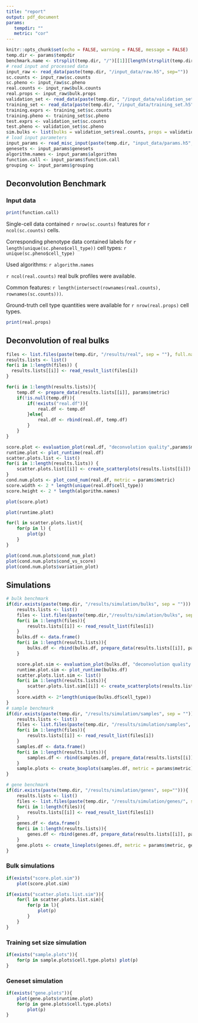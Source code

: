 ```yaml
---
title: "report"
output: pdf_document
params:
   tempdir: ""
   metric: "cor"
---
```


```r
knitr::opts_chunk$set(echo = FALSE, warning = FALSE, message = FALSE)
temp.dir <- params$tempdir
benchmark.name <- strsplit(temp.dir, "/")[[1]][length(strsplit(temp.dir, "/")[[1]])]
# read input and processed data
input_raw <- read_data(paste(temp.dir, "/input_data/raw.h5", sep=""))
sc.counts <- input_raw$sc.counts
sc.pheno <- input_raw$sc.pheno
real.counts <- input_raw$bulk.counts
real.props <- input_raw$bulk.props
validation_set <- read_data(paste(temp.dir, "/input_data/validation_set.h5", sep = ""))
training_set <- read_data(paste(temp.dir, "/input_data/training_set.h5", sep=""))
training.exprs <- training_set$sc.counts
training.pheno <- training_set$sc.pheno
test.exprs <- validation_set$sc.counts
test.pheno <- validation_set$sc.pheno
sim.bulks <- list(bulks = validation_set$real.counts, props = validation_set$real.props)
# load input parameters
input_params <- read_misc_input(paste(temp.dir, "input_data/params.h5", sep = "/"))
genesets <- input_params$genesets
algorithm.names <- input_params$algorithms
function.call <- input_params$function.call
grouping <- input_params$grouping
```

## Deconvolution Benchmark

### Input data

```r
print(function.call)
``` 

Single-cell data contained `r nrow(sc.counts)` features for `r ncol(sc.counts)` cells.  


Corresponding phenotype data contained labels for `r length(unique(sc.pheno$cell_type))` cell types: `r unique(sc.pheno$cell_type)`  


Used algorithms: `r algorithm.names`   


`r ncol(real.counts)` real bulk profiles were available.  


Common features: `r length(intersect(rownames(real.counts), rownames(sc.counts)))`.  

Ground-truth cell type quantities were available for `r nrow(real.props)` cell types.  



```r
print(real.props)
```
\pagebreak
## Deconvolution of real bulks

```r
files <- list.files(paste(temp.dir, "/results/real", sep = ""), full.names = T, pattern = "*.h5")
results.lists <- list()
for(i in 1:length(files)) {
  results.lists[[i]] <- read_result_list(files[i])
}

for(i in 1:length(results.lists)){
	temp.df <- prepare_data(results.lists[[i]], params$metric)
	if(!is.null(temp.df)){
		if(!exists("real.df")){
			real.df <- temp.df
		}else{
			real.df <- rbind(real.df, temp.df)
 		}
	}
}

score.plot <- evaluation_plot(real.df, "deconvolution quality",params$metric)
runtime.plot <- plot_runtime(real.df)
scatter.plots.list <- list()
for(i in 1:length(results.lists)) {
	scatter.plots.list[[i]] <- create_scatterplots(results.lists[[i]])
}
cond.num.plots <- plot_cond_num(real.df, metric = params$metric)
score.width <- 2 * length(unique(real.df$cell_type))
score.height <- 2 * length(algorithm.names)
```
```r
plot(score.plot)
```
\pagebreak  


```r
plot(runtime.plot)
```
\pagebreak  


```r
for(l in scatter.plots.list){
	for(p in l) {
		plot(p)
	}
}
```

\pagebreak
```r
plot(cond.num.plots$cond_num_plot)
plot(cond.num.plots$cond_vs_score)
plot(cond.num.plots$variation_plot)
```

## Simulations
```r
# bulk benchmark
if(dir.exists(paste(temp.dir, "/results/simulation/bulks", sep = ""))) {
	results.lists <- list()
	files <- list.files(paste(temp.dir,"/results/simulation/bulks", sep=""), full.names = T, pattern = "*.h5")
	for(i in 1:length(files)){
		results.lists[[i]] <- read_result_list(files[i])
	}
	bulks.df <- data.frame()
	for(i in 1:length(results.lists)){
		bulks.df <- rbind(bulks.df, prepare_data(results.lists[[i]], params$metric))
	}

	score.plot.sim <- evaluation_plot(bulks.df, "deconvolution quality (simulated bulks)", params$metric)
	runtime.plot.sim <- plot_runtime(bulks.df)
	scatter.plots.list.sim <- list()
	for(i in 1:length(results.lists)){
		scatter.plots.list.sim[[i]] <- create_scatterplots(results.lists[[i]])
	}
	score.width <- 2*length(unique(bulks.df$cell_type))
}
# sample benchmark
if(dir.exists(paste(temp.dir, "/results/simulation/samples", sep = ""))){
	results.lists <- list()
	files <- list.files(paste(temp.dir, "/results/simulation/samples", sep = ""), full.names = T, pattern = "*.h5")
	for(i in 1:length(files)){
		results.lists[[i]] <- read_result_list(files[i])
	}
	samples.df <- data.frame()
	for(i in 1:length(results.lists)){
		samples.df <- rbind(samples.df, prepare_data(results.lists[[i]], params$metric))
	}
	sample.plots <- create_boxplots(samples.df, metric = params$metric)
}

# gene benchmark
if(dir.exists(paste(temp.dir, "/results/simulation/genes", sep=""))){
	results.lists <- list()
	files <- list.files(paste(temp.dir, "/results/simulation/genes/", sep=""), full.names = T, pattern = "*.h5")
	for(i in 1:length(files)){
		results.lists[[i]] <- read_result_list(files[i])
	}
	genes.df <- data.frame()
	for(i in 1:length(results.lists)){
		genes.df <- rbind(genes.df, prepare_data(results.lists[[i]], params$metric))
	}
	gene.plots <- create_lineplots(genes.df, metric = params$metric, genesets, rownames(training.exprs))
}
```

### Bulk simulations
```r
if(exists("score.plot.sim"))
	plot(score.plot.sim)
```

```r
if(exists("scatter.plots.list.sim")){
	for(l in scatter.plots.list.sim){
		for(p in l){
			plot(p)
		}
	}
}
```

\pagebreak
### Training set size simulation
```r
if(exists("sample.plots")){
	for(p in sample.plots$cell.type.plots) plot(p)
}
```

\pagebreak
### Geneset simulation
```r
if(exists("gene.plots")){
	plot(gene.plots$runtime.plot)
	for(p in gene.plots$cell.type.plots)
		plot(p)
}
```
